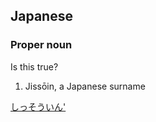 {{rfv}}
==Japanese==
{{ja-kanjitab|実|相|院}}

===Proper noun===
{{ja-pos|proper|じっそういん}} Is this true?

# Jissōin, a Japanese surname

[[Category:Japanese surnames|しっそういん']]